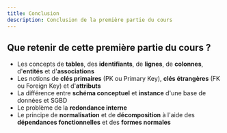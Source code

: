 ```yaml
---
title: Conclusion
description: Conclusion de la première partie du cours
---
```



<Slide>

## Que retenir de cette première partie du cours ?

- Les concepts de **tables**, des **identifiants**, de **lignes**, de **colonnes**, d'**entités** et d'**associations**
- Les notions de **clés primaires** (PK ou Primary Key), **clés étrangères** (FK ou Foreign Key) et d'**attributs**
- La différence entre **schéma conceptuel** et **instance** d'une base de données et SGBD
- Le problème de la **redondance interne**
- Le principe de **normalisation** et de **décomposition** à l'aide des **dépendances fonctionnelles** et des **formes normales**

</Slide>
